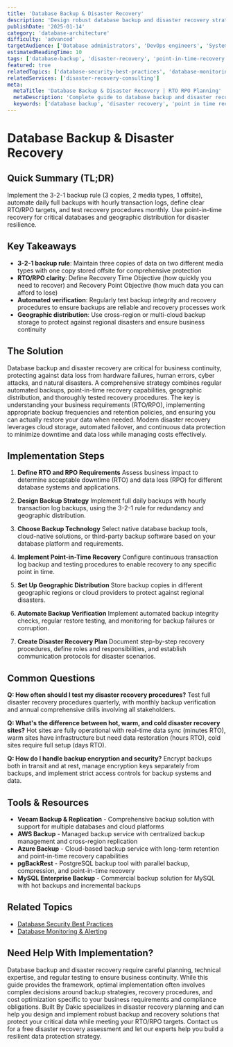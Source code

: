 ```yaml
---
title: 'Database Backup & Disaster Recovery'
description: 'Design robust database backup and disaster recovery strategies with automated backups, point-in-time recovery, and comprehensive testing procedures.'
publishDate: '2025-01-14'
category: 'database-architecture'
difficulty: 'advanced'
targetAudience: ['Database administrators', 'DevOps engineers', 'System architects']
estimatedReadingTime: 10
tags: ['database-backup', 'disaster-recovery', 'point-in-time-recovery', 'backup-strategy', 'rto-rpo']
featured: true
relatedTopics: ['database-security-best-practices', 'database-monitoring-alerting']
relatedServices: ['disaster-recovery-consulting']
meta:
  metaTitle: 'Database Backup & Disaster Recovery | RTO RPO Planning'
  metaDescription: 'Complete guide to database backup and disaster recovery. Learn backup strategies, point-in-time recovery, and RTO/RPO planning for business continuity.'
  keywords: ['database backup', 'disaster recovery', 'point in time recovery', 'RTO RPO', 'backup strategy']
---
```


# Database Backup & Disaster Recovery

## Quick Summary (TL;DR)

Implement the 3-2-1 backup rule (3 copies, 2 media types, 1 offsite), automate daily full backups with hourly transaction logs, define clear RTO/RPO targets, and test recovery procedures monthly. Use point-in-time recovery for critical databases and geographic distribution for disaster resilience.

## Key Takeaways

- **3-2-1 backup rule**: Maintain three copies of data on two different media types with one copy stored offsite for comprehensive protection
- **RTO/RPO clarity**: Define Recovery Time Objective (how quickly you need to recover) and Recovery Point Objective (how much data you can afford to lose)
- **Automated verification**: Regularly test backup integrity and recovery procedures to ensure backups are reliable and recovery processes work
- **Geographic distribution**: Use cross-region or multi-cloud backup storage to protect against regional disasters and ensure business continuity

## The Solution

Database backup and disaster recovery are critical for business continuity, protecting against data loss from hardware failures, human errors, cyber attacks, and natural disasters. A comprehensive strategy combines regular automated backups, point-in-time recovery capabilities, geographic distribution, and thoroughly tested recovery procedures. The key is understanding your business requirements (RTO/RPO), implementing appropriate backup frequencies and retention policies, and ensuring you can actually restore your data when needed. Modern disaster recovery leverages cloud storage, automated failover, and continuous data protection to minimize downtime and data loss while managing costs effectively.

## Implementation Steps

1. **Define RTO and RPO Requirements**
   Assess business impact to determine acceptable downtime (RTO) and data loss (RPO) for different database systems and applications.

2. **Design Backup Strategy**
   Implement full daily backups with hourly transaction log backups, using the 3-2-1 rule for redundancy and geographic distribution.

3. **Choose Backup Technology**
   Select native database backup tools, cloud-native solutions, or third-party backup software based on your database platform and requirements.

4. **Implement Point-in-Time Recovery**
   Configure continuous transaction log backup and testing procedures to enable recovery to any specific point in time.

5. **Set Up Geographic Distribution**
   Store backup copies in different geographic regions or cloud providers to protect against regional disasters.

6. **Automate Backup Verification**
   Implement automated backup integrity checks, regular restore testing, and monitoring for backup failures or corruption.

7. **Create Disaster Recovery Plan**
   Document step-by-step recovery procedures, define roles and responsibilities, and establish communication protocols for disaster scenarios.

## Common Questions

**Q: How often should I test my disaster recovery procedures?**
Test full disaster recovery procedures quarterly, with monthly backup verification and annual comprehensive drills involving all stakeholders.

**Q: What's the difference between hot, warm, and cold disaster recovery sites?**
Hot sites are fully operational with real-time data sync (minutes RTO), warm sites have infrastructure but need data restoration (hours RTO), cold sites require full setup (days RTO).

**Q: How do I handle backup encryption and security?**
Encrypt backups both in transit and at rest, manage encryption keys separately from backups, and implement strict access controls for backup systems and data.

## Tools & Resources

- **Veeam Backup & Replication** - Comprehensive backup solution with support for multiple databases and cloud platforms
- **AWS Backup** - Managed backup service with centralized backup management and cross-region replication
- **Azure Backup** - Cloud-based backup service with long-term retention and point-in-time recovery capabilities
- **pgBackRest** - PostgreSQL backup tool with parallel backup, compression, and point-in-time recovery
- **MySQL Enterprise Backup** - Commercial backup solution for MySQL with hot backups and incremental backups

## Related Topics

- [Database Security Best Practices](/topics/database-security-best-practices)
- [Database Monitoring & Alerting](/topics/database-monitoring-alerting)

## Need Help With Implementation?

Database backup and disaster recovery require careful planning, technical expertise, and regular testing to ensure business continuity. While this guide provides the framework, optimal implementation often involves complex decisions around backup strategies, recovery procedures, and cost optimization specific to your business requirements and compliance obligations. Built By Dakic specializes in disaster recovery planning and can help you design and implement robust backup and recovery solutions that protect your critical data while meeting your RTO/RPO targets. Contact us for a free disaster recovery assessment and let our experts help you build a resilient data protection strategy.
